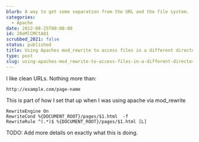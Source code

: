 ```yaml
---
blurb: A way to get some separation from the URL and the file system.
categories:
  - Apache
date: 2012-08-25T00:00:00
id: 20eMlCMCtA81
scrubbed_2021: false
status: published
title: Using Apaches mod_rewrite to access files in a different directory
type: post
slug: using-apaches-mod_rewrite-to-access-files-in-a-different-directory--20emlcmcta81
---
```


I like clean URLs. Nothing more than:

	http://example.com/page-name


This is part of how I set that up when I was using apache via mod_rewrite


```
RewriteEngine On
RewriteCond %{DOCUMENT_ROOT}/pages/$1.html  -f
RewriteRule ^(.*)$ %{DOCUMENT_ROOT}/pages/$1.html [L]
```


TODO: Add more details on exactly what this is doing.

